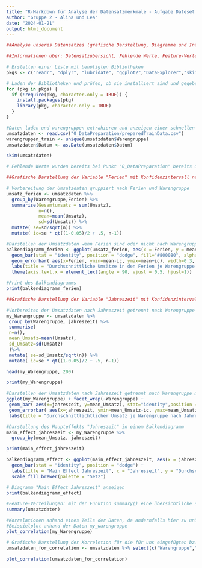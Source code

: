 ```yaml
---
title: "R-Markdown für Analyse der Datensatzmerkmale - Aufgabe Dateset Characterisristics"
author: "Gruppe 2 - Alina und Lea"
date: "2024-01-21"
output: html_document
---
```


```r
##Analyse unseres Datensatzes (grafische Darstellung, Diagramme und Informationstabellen um Hauptmerkmale des Datensatzes zusammenzufassen)

##Informationen über: Datensatzübersicht, Fehlende Werte, Feature-Verteilungen, Korrelationen
```

```r
# Erstellen einer Liste mit benötigten Bibliotheken
pkgs <- c("readr", "dplyr", "lubridate", "ggplot2","DataExplorer","skimr")

# Laden der Bibliotheken und prüfen, ob sie installiert sind und gegebendenfalls installieren
for (pkg in pkgs) {
  if (!require(pkg, character.only = TRUE)) {
    install.packages(pkg)
    library(pkg, character.only = TRUE)
  }
}
```

```r
#Daten laden und warengruppen extrahieren und anzeigen einer schnellen Datenübersicht der eingelesenen Daten mit skim
umsatzdaten <- read.csv("0_DataPreparation/preparedTrainData.csv")
warengruppen_train <- unique(umsatzdaten$Warengruppe)
umsatzdaten$Datum <- as.Date(umsatzdaten$Datum)

skim(umsatzdaten)

```

```r
# Fehlende Werte wurden bereits bei Punkt "0_DataPreparation" bereits durch andere Werte ersetzt, wodurch jetzt hier keine fehlenden Werte mehr ersetzt werden müssen. Dies wurde mit der VIM Funktion bereit im Preperation Skript grafisch geprüft. Und hier konnte man auch anhand der skim-Übersicht gut sehen, dass keine fehlenden Werte mehr im Datensatz vorhanden sind.
```

```r
##Grafische Darstellung der Variable "Ferien" mit Konfidenzintervall nach Warengruppe

# Vorbereitung der Umsatzdaten gruppiert nach Ferien und Warengruppe
umsatz_ferien <- umsatzdaten %>%
  group_by(Warengruppe,Ferien) %>%
  summarise(Gesamtumsatz = sum(Umsatz),
            n=n(), 
            mean=mean(Umsatz),
            sd=sd(Umsatz)) %>%
  mutate( se=sd/sqrt(n)) %>%
  mutate( ic=se * qt((1-0.05)/2 + .5, n-1))

#Darstellen der Umsatzdaten wenn Ferien sind oder nicht nach Warengruppe mit Konfidenzintervall
balkendiagramm_ferien <- ggplot(umsatz_ferien, aes(x = Ferien, y = mean)) + facet_wrap(~Warengruppe)+
  geom_bar(stat = "identity", position = "dodge", fill="#800080", alpha=0.7)+
  geom_errorbar( aes(x=Ferien, ymin=mean-ic, ymax=mean+ic), width=0.3, colour="orange", alpha=0.9, linewidth=1.0)+
  labs(title = "Durchschnittliche Umsätze in den Ferien je Warengruppe mit Konfidenzintervall", x = "Ferien", y = "Durchschnittlicher Umsatz")+
  theme(axis.text.x = element_text(angle = 90, vjust = 0.5, hjust=1))

#Print des Balkendiagramms
print(balkendiagramm_ferien)

```

```r
##Grafische Darstellung der Variable "Jahreszeit" mit Konfidenzintervall nach Warengruppe

#Vorbereiten der Umsatzdaten nach Jahreszeit getrennt nach Warengruppe
my_Warengruppe <- umsatzdaten %>%
 group_by(Warengruppe, jahreszeit) %>%
 summarise(
 n=n(),
 mean_Umsatz=mean(Umsatz),
 sd_Umsatz=sd(Umsatz)
 )%>%
 mutate( se=sd_Umsatz/sqrt(n)) %>%
 mutate( ic=se * qt((1-0.05)/2 + .5, n-1)) 

head(my_Warengruppe, 200)

print(my_Warengruppe)

#Darstellen der Umsatzdaten nach Jahreszeit getrennt nach Warengruppe mit Konfidenzintervall 
ggplot(my_Warengruppe) + facet_wrap(~Warengruppe) +
 geom_bar( aes(x=jahreszeit, y=mean_Umsatz), stat="identity",position = "dodge", fill="#800080", alpha=0.7) +
 geom_errorbar( aes(x=jahreszeit, ymin=mean_Umsatz-ic, ymax=mean_Umsatz+ic), width=0.3, colour="orange", alpha=0.9, linewidth=1.0) +
 labs(title = "Durchschnittlichtlicher Umsatz je Warengruppe nach Jahrenzeit mit Konfidenzintervall", x = "Jahreszeit", y = "Durchschnittlicher Umsatz", fill="Jahreszeit")  + theme(axis.text.x = element_text(angle = 90, hjust = 1))
```

```r
#Darstellung des Haupteffekts "Jahreszeit" in einem Balkendiagramm
main_effect_jahreszeit <- my_Warengruppe %>%
  group_by(mean_Umsatz, jahreszeit)

print(main_effect_jahreszeit)

balkendiagramm_effect <- ggplot(main_effect_jahreszeit, aes(x = jahreszeit, y = mean_Umsatz, fill = jahreszeit)) +
  geom_bar(stat = "identity", position = "dodge") +
  labs(title = "Main Effect Jahreszeit", x = "Jahreszeit", y = "Durchschnittlicher Umsatz", fill="Jahreszeit") +
  scale_fill_brewer(palette = "Set2")

# Diagramm "Main Effect Jahreszeit" anzeigen
print(balkendiagramm_effect)

```

```r
#Feature-Verteilungen: mit der Funktion summary() eine übersichtliche statistische Zusammenfassung jedes Merkmals in den umsatzdaten  
summary(umsatzdaten)

```

```r
#Korrelationen anhand eines Teils der Daten, da andernfalls hier zu unübersichtlich 
#Beispielplot anhand der Daten my_warengruppe
plot_correlation(my_Warengruppe)

# Grafische Darstellung der Korreletion für die für uns eingefügten bzw. als relevant aus dem Trainingsdatensatz erachteten Variablen - bei noch mehr Variablen wäre es zu unübersichtlich 
umsatzdaten_for_correlation <- umsatzdaten %>% select(c("Warengruppe","Umsatz","Bewoelkung","wochentag","jahreszeit","Temperatur","KielerWoche","Feiertag","Ferien"))

plot_correlation(umsatzdaten_for_correlation)

```

